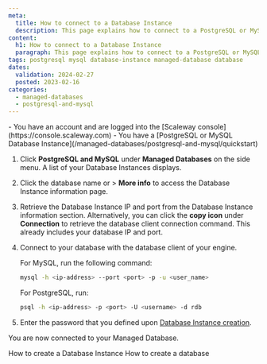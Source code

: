 ```yaml
---
meta:
  title: How to connect to a Database Instance
  description: This page explains how to connect to a PostgreSQL or MySQL Database Instance
content:
  h1: How to connect to a Database Instance
  paragraph: This page explains how to connect to a PostgreSQL or MySQL Database Instance
tags: postgresql mysql database-instance managed-database database
dates:
  validation: 2024-02-27
  posted: 2023-02-16
categories:
  - managed-databases
  - postgresql-and-mysql
---
```


<Macro id="requirements" />

<Message type="requirement">
- You have an account and are logged into the [Scaleway console](https://console.scaleway.com)
- You have a [PostgreSQL or MySQL Database Instance](/managed-databases/postgresql-and-mysql/quickstart)
</Message>


1. Click **PostgreSQL and MySQL** under **Managed Databases** on the side menu. A list of your Database Instances displays.
2. Click the database name or <Icon name="more" /> > **More info** to access the Database Instance information page.
3. Retrieve the Database Instance IP and port from the Database Instance information section.
    <Message type="note">
    Alternatively, you can click the **copy icon** under **Connection** to retrieve the database client connection command. This already includes your database IP and port.
    </Message>
4. Connect to your database with the database client of your engine.

    For MySQL, run the following command:
    ```bash
    mysql -h <ip-address> --port <port> -p -u <user_name>
    ```

    For PostgreSQL, run:
    ```bash
    psql -h <ip-address> -p <port> -U <username> -d rdb
    ```
5. Enter the password that you defined upon [Database Instance creation](/managed-databases/postgresql-and-mysql/how-to/create-a-database).

  You are now connected to your Managed Database.

<Navigation title="See also">
  <PreviousButton to="/managed-databases/postgresql-and-mysql/how-to/create-a-database">How to create a Database Instance</PreviousButton>
  <NextButton to="/managed-databases/postgresql-and-mysql/how-to/add-a-database">How to create a database</NextButton>
</Navigation>